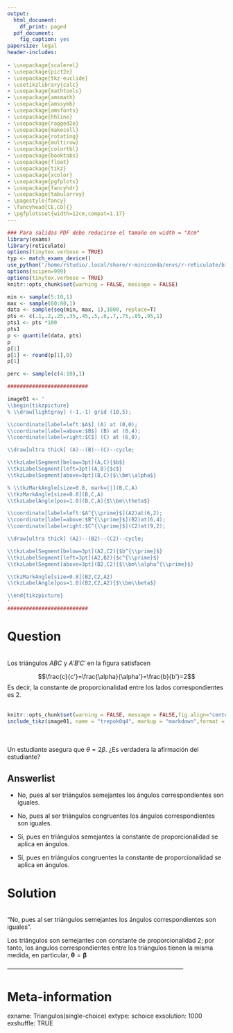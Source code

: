 ```yaml
---
output:
  html_document:
    df_print: paged
  pdf_document:
    fig_caption: yes
papersize: legal
header-includes:
  
- \usepackage{scalerel}
- \usepackage{pict2e}
- \usepackage{tkz-euclide}
- \usetikzlibrary{calc}
- \usepackage{mathtools}
- \usepackage{amsmath}
- \usepackage{amssymb}
- \usepackage{amsfonts}
- \usepackage{hhline}
- \usepackage{ragged2e}
- \usepackage{makecell}
- \usepackage{rotating}
- \usepackage{multirow}
- \usepackage{colortbl}
- \usepackage{booktabs}
- \usepackage{float}
- \usepackage{tikz}
- \usepackage{xcolor}
- \usepackage{pgfplots}
- \usepackage{fancyhdr}
- \usepackage{tabularray}
- \pagestyle{fancy}
- \fancyhead[CE,CO]{}
- \pgfplotsset{width=12cm,compat=1.17}
---
```


```r
### Para salidas PDF debe reducirse el tamaño en width = "Xcm"
library(exams)
library(reticulate)
options(tinytex.verbose = TRUE)
typ <- match_exams_device()
use_python('/home/rstudio/.local/share/r-miniconda/envs/r-reticulate/bin/python', required = TRUE)
options(scipen=999)
options(tinytex.verbose = TRUE)
knitr::opts_chunk$set(warning = FALSE, message = FALSE)

min <- sample(5:10,1)
max <- sample(60:80,1)
data <- sample(seq(min, max, 1),1000, replace=T)
pts <- c(.1,.2,.25,.35,.45,.5,.6,.7,.75,.85,.95,1)
pts1 <- pts *100
pts1
p <- quantile(data, pts)
p
p[1]
p[1] <- round(p[1],0)
p[1]

perc <- sample(c(4:10),1)

##########################

image01 <- '
\\begin{tikzpicture}
% \\draw[lightgray] (-1,-1) grid (10,5);

\\coordinate[label=left:$A$] (A) at (0,0);
\\coordinate[label=above:$B$] (B) at (0,4);
\\coordinate[label=right:$C$] (C) at (6,0);

\\draw[ultra thick] (A)--(B)--(C)--cycle;

\\tkzLabelSegment[below=3pt](A,C){$b$}
\\tkzLabelSegment[left=3pt](A,B){$c$}
\\tkzLabelSegment[above=3pt](B,C){$\\bm\\alpha$}

% \\tkzMarkAngle[size=0.8, mark=||](B,C,A)
\\tkzMarkAngle[size=0.8](B,C,A)
\\tkzLabelAngle[pos=1.0](B,C,A){$\\bm\\theta$}

\\coordinate[label=left:$A^{\\prime}$](A2)at(6,2);
\\coordinate[label=above:$B^{\\prime}$](B2)at(6,4);
\\coordinate[label=right:$C^{\\prime}$](C2)at(9,2);

\\draw[ultra thick] (A2)--(B2)--(C2)--cycle;

\\tkzLabelSegment[below=3pt](A2,C2){$b^{\\prime}$}
\\tkzLabelSegment[left=3pt](A2,B2){$c^{\\prime}$}
\\tkzLabelSegment[above=3pt](B2,C2){$\\bm\\alpha^{\\prime}$}

\\tkzMarkAngle[size=0.8](B2,C2,A2)
\\tkzLabelAngle[pos=1.0](B2,C2,A2){$\\bm\\beta$}

\\end{tikzpicture}
'
##########################
```


Question
========
\
Los triángulos $ABC$ y $A'B'C'$ en la figura satisfacen

$$\frac{c}{c'}=\frac{\alpha}{\alpha'}=\frac{b}{b'}=2$$ 
Es decir, la constante de proporcionalidad entre los lados correspondientes es 2.\
\

<p align="center">
\centering
```r
knitr::opts_chunk$set(warning = FALSE, message = FALSE,fig.align="center") 
include_tikz(image01, name = "trepok0q4", markup = "markdown",format = typ,packages = c("venndiagram","tkz-euclide","bm"),width = "10cm")
```
</p>

\
\
\justifying
Un estudiante asegura que $\theta=2\beta$. ¿Es verdadera la afirmación del estudiante?
\

Answerlist
----------

- No, pues al ser triángulos semejantes los ángulos correspondientes son iguales.
<br/> 

- No, pues al ser triángulos congruentes los ángulos correspondientes son iguales.
<br/> 

- Sí, pues en triángulos semejantes la constante de proporcionalidad se aplica en ángulos.
<br/> 

- Sí, pues en triángulos congruentes la constante de proporcionalidad se aplica en ángulos.
<br/> 


Solution
========
\
"No, pues al ser triángulos semejantes los ángulos correspondientes son iguales".\

Los triángulos son semejantes con constante de proporcionalidad 2; por tanto, los ángulos correspondientes entre los triángulos tienen la misma medida, en particular, $\boldsymbol{\theta}=\boldsymbol{\beta}$

---------------------------------------------------------------------------------------\

Meta-information
================

exname: Triangulos(single-choice)
extype: schoice
exsolution: 1000
exshuffle: TRUE